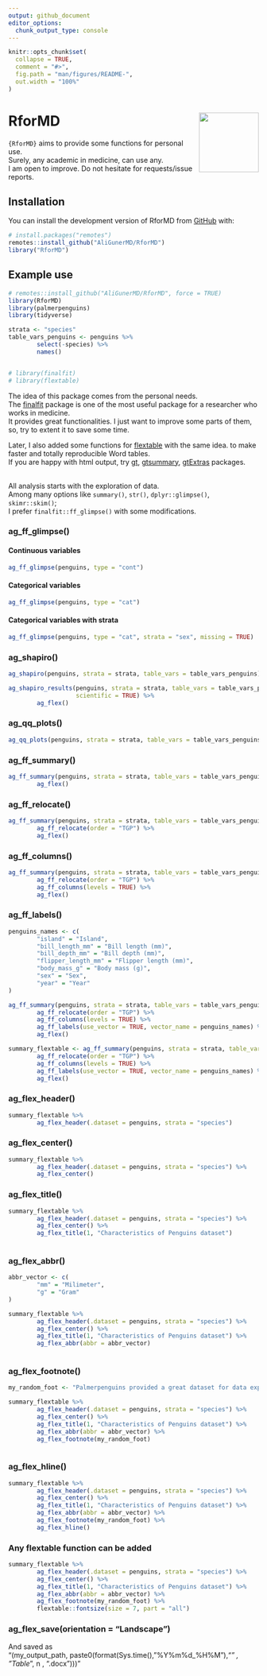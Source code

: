 ```yaml
---
output: github_document
editor_options: 
  chunk_output_type: console
---
```


<!-- README.md is generated from README.Rmd. Please edit that file -->

```r
knitr::opts_chunk$set(
  collapse = TRUE,
  comment = "#>",
  fig.path = "man/figures/README-",
  out.width = "100%"
)
```



# RforMD <a href="https://aligunermd.github.io/RforMD/"><img src="man/figures/logo.png" align="right" height="120" /></a>


<!-- badges: start -->
<!-- badges: end -->

`{RforMD}` aims to provide some functions for personal use.  
Surely, any academic in medicine, can use any.   
I am open to improve. Do not hesitate for requests/issue reports.

## Installation

You can install the development version of RforMD from [GitHub](https://github.com/) with:

```r
# install.packages("remotes")
remotes::install_github("AliGunerMD/RforMD")
library("RforMD")
```


## Example use

```r

# remotes::install_github("AliGunerMD/RforMD", force = TRUE)
library(RforMD)
library(palmerpenguins)
library(tidyverse)

strata <- "species"
table_vars_penguins <- penguins %>% 
        select(-species) %>% 
        names()


# library(finalfit)
# library(flextable)

```
The idea of this package comes from the personal needs.   
The [finalfit](https://finalfit.org) package is one of the most useful package for a researcher who works in medicine.  
It provides great functionalities. I just want to improve some parts of them, so, try to extent it to save some time.  

Later, I also added some functions for [flextable](https://ardata-fr.github.io/flextable-book/) with the same idea. to make faster and totally reproducible Word tables.   
If you are happy with html output, try [gt](https://gt.rstudio.com/), [gtsummary](https://www.danieldsjoberg.com/gtsummary/), [gtExtras](https://jthomasmock.github.io/gtExtras/) packages. 

<br>
All analysis starts with the exploration of data.  
Among many options like `summary()`, `str()`, `dplyr::glimpse()`, `skimr::skim()`;  
I prefer `finalfit::ff_glimpse()` with some modifications.

### ag_ff_glimpse()

#### Continuous variables

```r
ag_ff_glimpse(penguins, type = "cont")
```

#### Categorical variables
```r
ag_ff_glimpse(penguins, type = "cat") 

```

#### Categorical variables with strata
```r
ag_ff_glimpse(penguins, type = "cat", strata = "sex", missing = TRUE) 
```


### ag_shapiro()
```r
ag_shapiro(penguins, strata = strata, table_vars = table_vars_penguins)
```


```r
ag_shapiro_results(penguins, strata = strata, table_vars = table_vars_penguins,
                   scientific = TRUE) %>% 
        ag_flex()

```

### ag_qq_plots()

```r
ag_qq_plots(penguins, strata = strata, table_vars = table_vars_penguins)

```

### ag_ff_summary()

```r
ag_ff_summary(penguins, strata = strata, table_vars = table_vars_penguins) %>% 
        ag_flex()

```

### ag_ff_relocate()

```r
ag_ff_summary(penguins, strata = strata, table_vars = table_vars_penguins) %>% 
        ag_ff_relocate(order = "TGP") %>% 
        ag_flex()

```

### ag_ff_columns()

```r
ag_ff_summary(penguins, strata = strata, table_vars = table_vars_penguins) %>% 
        ag_ff_relocate(order = "TGP") %>% 
        ag_ff_columns(levels = TRUE) %>% 
        ag_flex()

```

### ag_ff_labels()

```r
penguins_names <- c(
        "island" = "Island",
        "bill_length_mm" = "Bill length (mm)",
        "bill_depth_mm" = "Bill depth (mm)",
        "flipper_length_mm" = "Flipper length (mm)",
        "body_mass_g" = "Body mass (g)",
        "sex" = "Sex",
        "year" = "Year"
)

ag_ff_summary(penguins, strata = strata, table_vars = table_vars_penguins) %>% 
        ag_ff_relocate(order = "TGP") %>% 
        ag_ff_columns(levels = TRUE) %>% 
        ag_ff_labels(use_vector = TRUE, vector_name = penguins_names) %>% 
        ag_flex()

```





```r
summary_flextable <- ag_ff_summary(penguins, strata = strata, table_vars = table_vars_penguins) %>% 
        ag_ff_relocate(order = "TGP") %>% 
        ag_ff_columns(levels = TRUE) %>% 
        ag_ff_labels(use_vector = TRUE, vector_name = penguins_names) %>% 
        ag_flex()
```


### ag_flex_header()
```r
summary_flextable %>% 
        ag_flex_header(.dataset = penguins, strata = "species")
```

### ag_flex_center()
```r
summary_flextable %>% 
        ag_flex_header(.dataset = penguins, strata = "species") %>% 
        ag_flex_center() 

```

### ag_flex_title()
```r
summary_flextable %>% 
        ag_flex_header(.dataset = penguins, strata = "species") %>% 
        ag_flex_center() %>% 
        ag_flex_title(1, "Characteristics of Penguins dataset")
        
```

### ag_flex_abbr()
```r

abbr_vector <- c(
        "mm" = "Milimeter",
        "g" = "Gram"
)

summary_flextable %>% 
        ag_flex_header(.dataset = penguins, strata = "species") %>% 
        ag_flex_center() %>% 
        ag_flex_title(1, "Characteristics of Penguins dataset") %>% 
        ag_flex_abbr(abbr = abbr_vector) 
      
```

### ag_flex_footnote()
```r
my_random_foot <- "Palmerpenguins provided a great dataset for data exploration & visualization, as an alternative to iris."

summary_flextable %>% 
        ag_flex_header(.dataset = penguins, strata = "species") %>% 
        ag_flex_center() %>% 
        ag_flex_title(1, "Characteristics of Penguins dataset") %>% 
        ag_flex_abbr(abbr = abbr_vector) %>% 
        ag_flex_footnote(my_random_foot) 
       
```

### ag_flex_hline()
```r
summary_flextable %>% 
        ag_flex_header(.dataset = penguins, strata = "species") %>% 
        ag_flex_center() %>% 
        ag_flex_title(1, "Characteristics of Penguins dataset") %>% 
        ag_flex_abbr(abbr = abbr_vector) %>% 
        ag_flex_footnote(my_random_foot) %>% 
        ag_flex_hline()

```

### Any flextable function can be added
```r
summary_flextable %>% 
        ag_flex_header(.dataset = penguins, strata = "species") %>% 
        ag_flex_center() %>% 
        ag_flex_title(1, "Characteristics of Penguins dataset") %>% 
        ag_flex_abbr(abbr = abbr_vector) %>% 
        ag_flex_footnote(my_random_foot) %>% 
        flextable::fontsize(size = 7, part = "all")

```


### ag_flex_save(orientation = "Landscape")

And saved as\
"(my_output_path, paste0(format(Sys.time(), "%Y%m%d_%H%M"),"_" , "Table_", n , ".docx")))"

